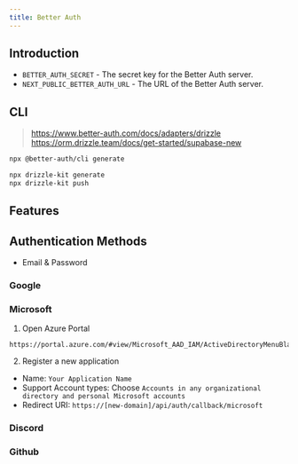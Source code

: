 ```yaml
---
title: Better Auth
---
```


## Introduction

- `BETTER_AUTH_SECRET` - The secret key for the Better Auth server.
- `NEXT_PUBLIC_BETTER_AUTH_URL` - The URL of the Better Auth server.


## CLI

> https://www.better-auth.com/docs/adapters/drizzle
> https://orm.drizzle.team/docs/get-started/supabase-new

```bash
npx @better-auth/cli generate

npx drizzle-kit generate
npx drizzle-kit push

```

## Features

## Authentication Methods

- Email & Password

### Google 


### Microsoft

1. Open Azure Portal
```
https://portal.azure.com/#view/Microsoft_AAD_IAM/ActiveDirectoryMenuBlade/~/RegisteredApps

```
2. Register a new application

- Name: `Your Application Name` 
- Support Account types: Choose `Accounts in any organizational directory and personal Microsoft accounts`
- Redirect URI: `https://[new-domain]/api/auth/callback/microsoft`

### Discord

### Github